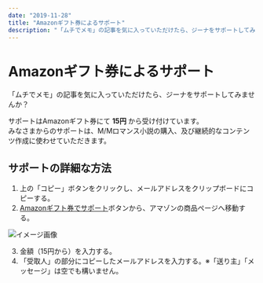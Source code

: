 ```yaml
---
date: "2019-11-28"
title: "Amazonギフト券によるサポート"
description: "「ムチでメモ」の記事を気に入っていただけたら、ジーナをサポートしてみませんか？みなさまからのサポートは、M/Mロマンス小説の購入、及び継続的なコンテンツ作成に使わせていただきます。"
---
```



# Amazonギフト券によるサポート

「ムチでメモ」の記事を気に入っていただけたら、ジーナをサポートしてみませんか？

サポートはAmazonギフト券にて **15円** から受け付けています。  
みなさまからのサポートは、M/Mロマンス小説の購入、及び継続的なコンテンツ作成に使わせていただきます。

## サポートの詳細な方法

<GiftCard />

1. 上の「コピー」ボタンをクリックし、メールアドレスをクリップボードにコピーする。
2. [Amazonギフト券でサポート](https://www.amazon.co.jp/dp/B06X982RQ9/)ボタンから、アマゾンの商品ページへ移動する。

![イメージ画像](../../static/amazon-gift-card.jpg)

3. 金額（15円から）を入力する。
4. 「受取人」の部分にコピーしたメールアドレスを入力する。※「送り主」「メッセージ」は空でも構いません。
